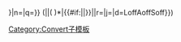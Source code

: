 <includeonly>{{{$|}}}{{convert/engout/sandbox|{{{1}}}|k={{{k|0}}}|x={{{x|empty}}}|y={{{y|empty}}}|l={{{l|{{{n|}}}s}}}|n={{{n}}}|q={{{q|}}}}} ({{convert/{{#if:{{{2|}}}|{{{o}}}|{{{3}}}}}|{{{1}}}|( {{{1}}} )*{{{b}}}|{{#if:{{{2|}}}|{{{3|}}}|{{{4|}}}}}|{{{s|}}}|r={{{r}}}|j={{{j}}}|d=LoffAoffSoff}})</includeonly><noinclude>

[[Category:Convert子模板]]
</noinclude>
